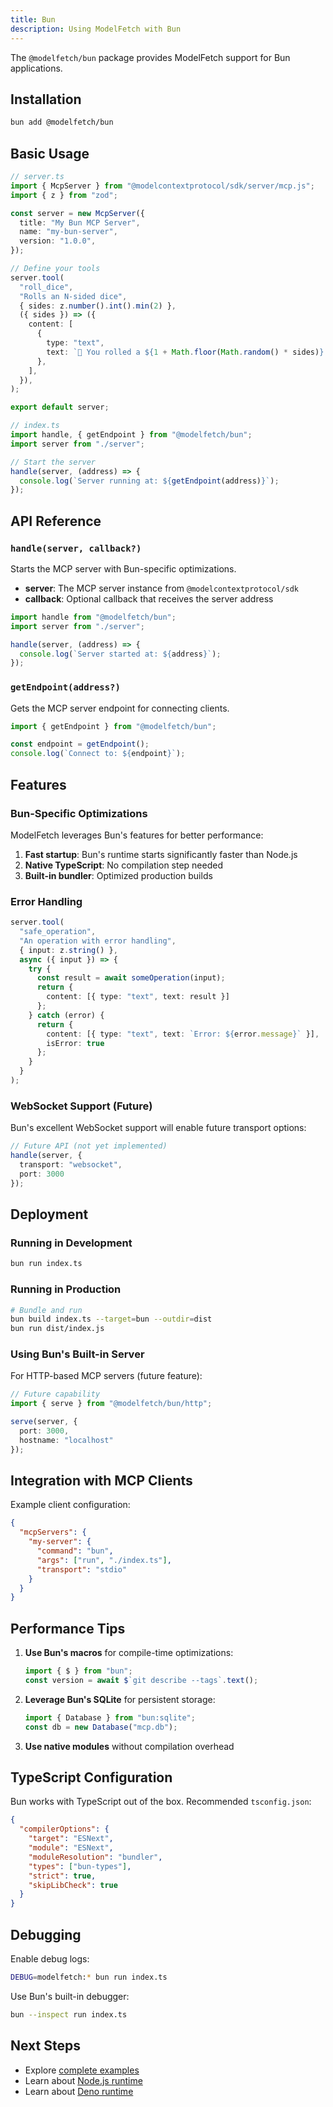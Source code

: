 ```yaml
---
title: Bun
description: Using ModelFetch with Bun
---
```


The `@modelfetch/bun` package provides ModelFetch support for Bun applications.

## Installation

```bash
bun add @modelfetch/bun
```

## Basic Usage

```typescript
// server.ts
import { McpServer } from "@modelcontextprotocol/sdk/server/mcp.js";
import { z } from "zod";

const server = new McpServer({
  title: "My Bun MCP Server",
  name: "my-bun-server",
  version: "1.0.0",
});

// Define your tools
server.tool(
  "roll_dice",
  "Rolls an N-sided dice",
  { sides: z.number().int().min(2) },
  ({ sides }) => ({
    content: [
      {
        type: "text",
        text: `🎲 You rolled a ${1 + Math.floor(Math.random() * sides)}!`,
      },
    ],
  }),
);

export default server;
```

```typescript
// index.ts
import handle, { getEndpoint } from "@modelfetch/bun";
import server from "./server";

// Start the server
handle(server, (address) => {
  console.log(`Server running at: ${getEndpoint(address)}`);
});
```

## API Reference

### `handle(server, callback?)`

Starts the MCP server with Bun-specific optimizations.

- **server**: The MCP server instance from `@modelcontextprotocol/sdk`
- **callback**: Optional callback that receives the server address

```typescript
import handle from "@modelfetch/bun";
import server from "./server";

handle(server, (address) => {
  console.log(`Server started at: ${address}`);
});
```

### `getEndpoint(address?)`

Gets the MCP server endpoint for connecting clients.

```typescript
import { getEndpoint } from "@modelfetch/bun";

const endpoint = getEndpoint();
console.log(`Connect to: ${endpoint}`);
```

## Features

### Bun-Specific Optimizations

ModelFetch leverages Bun's features for better performance:

1. **Fast startup**: Bun's runtime starts significantly faster than Node.js
2. **Native TypeScript**: No compilation step needed
3. **Built-in bundler**: Optimized production builds

### Error Handling

```typescript
server.tool(
  "safe_operation",
  "An operation with error handling",
  { input: z.string() },
  async ({ input }) => {
    try {
      const result = await someOperation(input);
      return {
        content: [{ type: "text", text: result }]
      };
    } catch (error) {
      return {
        content: [{ type: "text", text: `Error: ${error.message}` }],
        isError: true
      };
    }
  }
);
```

### WebSocket Support (Future)

Bun's excellent WebSocket support will enable future transport options:

```typescript
// Future API (not yet implemented)
handle(server, {
  transport: "websocket",
  port: 3000
});
```

## Deployment

### Running in Development

```bash
bun run index.ts
```

### Running in Production

```bash
# Bundle and run
bun build index.ts --target=bun --outdir=dist
bun run dist/index.js
```

### Using Bun's Built-in Server

For HTTP-based MCP servers (future feature):

```typescript
// Future capability
import { serve } from "@modelfetch/bun/http";

serve(server, {
  port: 3000,
  hostname: "localhost"
});
```

## Integration with MCP Clients

Example client configuration:

```json
{
  "mcpServers": {
    "my-server": {
      "command": "bun",
      "args": ["run", "./index.ts"],
      "transport": "stdio"
    }
  }
}
```

## Performance Tips

1. **Use Bun's macros** for compile-time optimizations:
   ```typescript
   import { $ } from "bun";
   const version = await $`git describe --tags`.text();
   ```

2. **Leverage Bun's SQLite** for persistent storage:
   ```typescript
   import { Database } from "bun:sqlite";
   const db = new Database("mcp.db");
   ```

3. **Use native modules** without compilation overhead

## TypeScript Configuration

Bun works with TypeScript out of the box. Recommended `tsconfig.json`:

```json
{
  "compilerOptions": {
    "target": "ESNext",
    "module": "ESNext",
    "moduleResolution": "bundler",
    "types": ["bun-types"],
    "strict": true,
    "skipLibCheck": true
  }
}
```

## Debugging

Enable debug logs:

```bash
DEBUG=modelfetch:* bun run index.ts
```

Use Bun's built-in debugger:

```bash
bun --inspect run index.ts
```

## Next Steps

- Explore [complete examples](/docs/examples)
- Learn about [Node.js runtime](/docs/runtimes/node)
- Learn about [Deno runtime](/docs/runtimes/deno)